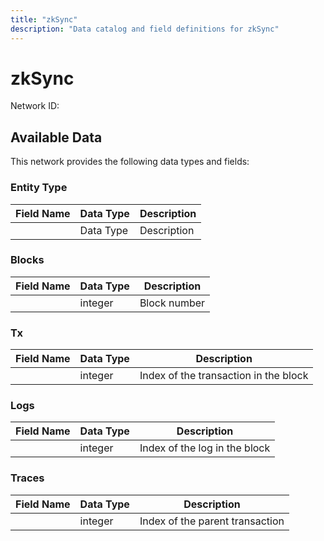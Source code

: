 ```yaml
---
title: "zkSync"
description: "Data catalog and field definitions for zkSync"
---
```


# zkSync

Network ID: 

## Available Data

This network provides the following data types and fields:

### Entity Type

| Field Name | Data Type | Description |
|------------|-----------|-------------|
|  | Data Type | Description |

### Blocks

| Field Name | Data Type | Description |
|------------|-----------|-------------|
|  | integer | Block number |

### Tx

| Field Name | Data Type | Description |
|------------|-----------|-------------|
|  | integer | Index of the transaction in the block |

### Logs

| Field Name | Data Type | Description |
|------------|-----------|-------------|
|  | integer | Index of the log in the block |

### Traces

| Field Name | Data Type | Description |
|------------|-----------|-------------|
|  | integer | Index of the parent transaction |

